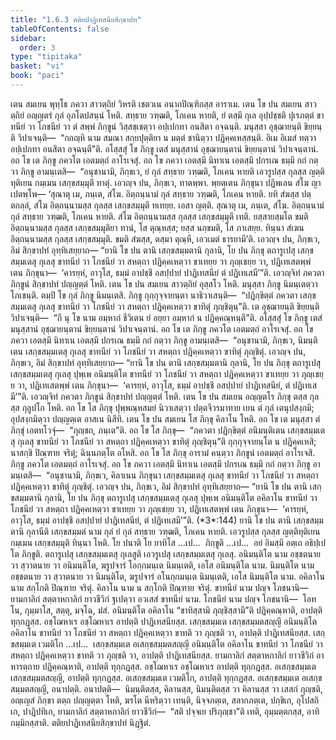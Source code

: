 ```yaml
---
title: "1.6.3 ตติยปาฏิเทสนียสิกฺขาปท"
tableOfContents: false
sidebar:
  order: 3
type: "tipitaka"
basket: "vi"
book: "paci"
---
```



<DynamicBreadcrumb />

<Division number="562" book="paci">

<Paragraph number="1627" book="paci">
เตน สมเยน พุทฺโธ ภควา สาวตฺถิยํ วิหรติ เชตวเน อนาถปิณฺฑิกสฺส อาราเม. เตน โข ปน สมเยน สาวตฺถิยํ อญฺญตรํ กุลํ อุภโตปสนฺนํ โหติ. สทฺธาย วฑฺฒติ, โภเคน หายติ, ยํ ตสฺมึ กุเล อุปฺปชฺชติ ปุเรภตฺตํ ขาทนียํ วา โภชนียํ วา ตํ สพฺพํ ภิกฺขูนํ วิสฺสชฺเชตฺวา อปฺเปกทา อนสิตา อจฺฉนฺติ. มนุสฺสา อุชฺฌายนฺติ ขิยฺยนฺติ วิปาเจนฺติ—  “กถญฺหิ นาม สมณา สกฺยปุตฺติยา น มตฺตํ ชานิตฺวา ปฏิคฺคเหสฺสนฺติ. อิเม อิเมสํ ทตฺวา อปฺเปกทา อนสิตา อจฺฉนฺตี”ติ.
</Paragraph>

<Paragraph number="1628" book="paci">
อโสฺสสุํ โข ภิกฺขู เตสํ มนุสฺสานํ อุชฺฌายนฺตานํ ขิยฺยนฺตานํ วิปาเจนฺตานํ. อถ โข เต ภิกฺขู ภควโต เอตมตฺถํ อาโรเจสุํ. อถ โข ภควา เอตสฺมึ นิทาเน เอตสฺมึ ปกรเณ ธมฺมึ กถํ กตฺวา ภิกฺขู อามนฺเตสิ—  “อนุชานามิ, ภิกฺขเว, ยํ กุลํ สทฺธาย วฑฺฒติ, โภเคน หายติ เอวรูปสฺส กุลสฺส ญตฺติทุติเยน กมฺเมน เสกฺขสมฺมุตึ ทาตุํ. เอวญฺจ ปน, ภิกฺขเว, ทาตพฺพา. พฺยตฺเตน ภิกฺขุนา ปฏิพเลน สํโฆ ญาเปตพฺโพ—
</Paragraph>

</Division>
<Division number="563" book="paci">

<Paragraph number="1629" book="paci">
‘สุณาตุ เม, ภนฺเต, สํโฆ. อิตฺถนฺนามํ กุลํ สทฺธาย วฑฺฒติ, โภเคน หายติ. ยทิ สํฆสฺส ปตฺตกลฺลํ, สํโฆ อิตฺถนฺนามสฺส กุลสฺส เสกฺขสมฺมุตึ ทเทยฺย. เอสา ญตฺติ.
</Paragraph>

<Paragraph number="1630" book="paci">
สุณาตุ เม, ภนฺเต, สํโฆ. อิตฺถนฺนามํ กุลํ สทฺธาย วฑฺฒติ, โภเคน หายติ. สํโฆ อิตฺถนฺนามสฺส กุลสฺส เสกฺขสมฺมุตึ เทติ. ยสฺสายสฺมโต ขมติ อิตฺถนฺนามสฺส กุลสฺส เสกฺขสมฺมุติยา ทานํ, โส ตุณฺหสฺส; ยสฺส นกฺขมติ, โส ภาเสยฺย.
</Paragraph>

<Paragraph number="1631" book="paci">
ทินฺนา สํเฆน อิตฺถนฺนามสฺส กุลสฺส เสกฺขสมฺมุติ. ขมติ สํฆสฺส, ตสฺมา ตุณฺหี, เอวเมตํ ธารยามี’ติ.
</Paragraph>

<Paragraph number="1632" book="paci">
เอวญฺจ ปน, ภิกฺขเว, อิมํ สิกฺขาปทํ อุทฺทิเสยฺยาถ—
</Paragraph>

<Paragraph number="1633" book="paci">
<Emphasis>“ยานิ โข ปน ตานิ เสกฺขสมฺมตานิ กุลานิ, โย ปน ภิกฺขุ ตถารูเปสุ เสกฺขสมฺมเตสุ กุเลสุ ขาทนียํ วา โภชนียํ วา สหตฺถา ปฏิคฺคเหตฺวา ขาเทยฺย วา ภุญฺเชยฺย วา, ปฏิเทเสตพฺพํ เตน ภิกฺขุนา—  ‘คารยฺหํ, อาวุโส, ธมฺมํ อาปชฺชึ อสปฺปายํ ปาฏิเทสนียํ ตํ ปฏิเทเสมี’”</Emphasis>ติ.
</Paragraph>

<Paragraph number="1634" book="paci">
เอวญฺจิทํ ภควตา ภิกฺขูนํ สิกฺขาปทํ ปญฺญตฺตํ โหติ.
</Paragraph>

</Division>
<Division number="564" book="paci">

<Paragraph number="1635" book="paci">
เตน โข ปน สมเยน สาวตฺถิยํ อุสฺสโว โหติ. มนุสฺสา ภิกฺขู นิมนฺเตตฺวา โภเชนฺติ. ตมฺปิ โข กุลํ ภิกฺขู นิมนฺเตสิ. ภิกฺขู กุกฺกุจฺจายนฺตา นาธิวาเสนฺติ—  “ปฏิกฺขิตฺตํ ภควตา เสกฺขสมฺมเตสุ กุเลสุ ขาทนียํ วา โภชนียํ วา สหตฺถา ปฏิคฺคเหตฺวา ขาทิตุํ ภุญฺชิตุนฺ”ติ. เต อุชฺฌายนฺติ ขิยฺยนฺติ วิปาเจนฺติ—  “กึ นุ โข นาม อมฺหากํ ชีวิเตน ยํ อยฺยา อมฺหากํ น ปฏิคฺคณฺหนฺตี”ติ.
</Paragraph>

<Paragraph number="1636" book="paci">
อโสฺสสุํ โข ภิกฺขู เตสํ มนุสฺสานํ อุชฺฌายนฺตานํ ขิยฺยนฺตานํ วิปาเจนฺตานํ. อถ โข เต ภิกฺขู ภควโต เอตมตฺถํ อาโรเจสุํ. อถ โข ภควา เอตสฺมึ นิทาเน เอตสฺมึ ปกรเณ ธมฺมึ กถํ กตฺวา ภิกฺขู อามนฺเตสิ—  “อนุชานามิ, ภิกฺขเว, นิมนฺติเตน เสกฺขสมฺมเตสุ กุเลสุ ขาทนียํ วา โภชนียํ วา สหตฺถา ปฏิคฺคเหตฺวา ขาทิตุํ ภุญฺชิตุํ. เอวญฺจ ปน, ภิกฺขเว, อิมํ สิกฺขาปทํ อุทฺทิเสยฺยาถ—
</Paragraph>

<Paragraph number="1637" book="paci">
<Emphasis>“ยานิ โข ปน ตานิ เสกฺขสมฺมตานิ กุลานิ, โย ปน ภิกฺขุ ตถารูเปสุ เสกฺขสมฺมเตสุ กุเลสุ ปุพฺเพ อนิมนฺติโต ขาทนียํ วา โภชนียํ วา สหตฺถา ปฏิคฺคเหตฺวา ขาเทยฺย วา ภุญฺเชยฺย วา</Emphasis>, <Emphasis>ปฏิเทเสตพฺพํ เตน ภิกฺขุนา—  ‘คารยฺหํ, อาวุโส, ธมฺมํ อาปชฺชึ อสปฺปายํ ปาฏิเทสนียํ, ตํ ปฏิเทเสมี’”</Emphasis>ติ.
</Paragraph>

<Paragraph number="1638" book="paci">
เอวญฺจิทํ ภควตา ภิกฺขูนํ สิกฺขาปทํ ปญฺญตฺตํ โหติ.
</Paragraph>

</Division>
<Division number="565" book="paci">

<Paragraph number="1639" book="paci">
เตน โข ปน สมเยน อญฺญตโร ภิกฺขุ ตสฺส กุลสฺส กุลูปโก โหติ. อถ โข โส ภิกฺขุ ปุพฺพณฺหสมยํ นิวาเสตฺวา ปตฺตจีวรมาทาย เยน ตํ กุลํ เตนุปสงฺกมิ; อุปสงฺกมิตฺวา ปญฺญตฺเต อาสเน นิสีทิ. เตน โข ปน สมเยน โส ภิกฺขุ คิลาโน โหติ. อถ โข เต มนุสฺสา ตํ ภิกฺขุํ เอตทโวจุํ—  “ภุญฺชถ, ภนฺเต”ติ. อถ โข โส ภิกฺขุ—  “ภควตา ปฏิกฺขิตฺตํ อนิมนฺติเตน เสกฺขสมฺมเตสุ กุเลสุ ขาทนียํ วา โภชนียํ วา สหตฺถา ปฏิคฺคเหตฺวา ขาทิตุํ ภุญฺชิตุนฺ”ติ กุกฺกุจฺจายนฺโต น ปฏิคฺคเหสิ; นาสกฺขิ ปิณฺฑาย จริตุํ; ฉินฺนภตฺโต อโหสิ.
</Paragraph>

<Paragraph number="1640" book="paci">
อถ โข โส ภิกฺขุ อารามํ คนฺตฺวา ภิกฺขูนํ เอตมตฺถํ อาโรเจสิ. ภิกฺขู ภควโต เอตมตฺถํ อาโรเจสุํ. อถ โข ภควา เอตสฺมึ นิทาเน เอตสฺมึ ปกรเณ ธมฺมึ กถํ กตฺวา ภิกฺขู อามนฺเตสิ—  “อนุชานามิ, ภิกฺขเว, คิลาเนน ภิกฺขุนา เสกฺขสมฺมเตสุ กุเลสุ ขาทนียํ วา โภชนียํ วา สหตฺถา ปฏิคฺคเหตฺวา ขาทิตุํ ภุญฺชิตุํ. เอวญฺจ ปน, ภิกฺขเว, อิมํ สิกฺขาปทํ อุทฺทิเสยฺยาถ—
</Paragraph>

</Division>
<Division number="566" book="paci">

<Paragraph number="1641" book="paci">
<Emphasis>“ยานิ โข ปน ตานิ เสกฺขสมฺมตานิ กุลานิ, โย ปน ภิกฺขุ ตถารูเปสุ เสกฺขสมฺมเตสุ กุเลสุ ปุพฺเพ อนิมนฺติโต อคิลาโน ขาทนียํ วา โภชนียํ วา สหตฺถา ปฏิคฺคเหตฺวา ขาเทยฺย วา ภุญฺเชยฺย วา, ปฏิเทเสตพฺพํ เตน ภิกฺขุนา—  ‘คารยฺหํ, อาวุโส, ธมฺมํ อาปชฺชึ อสปฺปายํ ปาฏิเทสนียํ, ตํ ปฏิเทเสมี’”</Emphasis>ติ. (*3*:<Emphasis>144</Emphasis>)
</Paragraph>

</Division>
<Division number="567" book="paci">

<Paragraph number="1642" book="paci">
<Emphasis>ยานิ โข ปน ตานิ เสกฺขสมฺมตานิ กุลานี</Emphasis>ติ เสกฺขสมฺมตํ นาม กุลํ ยํ กุลํ สทฺธาย วฑฺฒติ, โภเคน หายติ. เอวรูปสฺส กุลสฺส ญตฺติทุติเยน กมฺเมน เสกฺขสมฺมุติ ทินฺนา โหติ.
</Paragraph>

<Paragraph number="1643" book="paci">
<Emphasis>โย ปนา</Emphasis>ติ โย ยาทิโส …เป…  <Emphasis>ภิกฺขู</Emphasis>ติ …เป…  อยํ อิมสฺมึ อตฺเถ อธิปฺเปโต ภิกฺขูติ.
</Paragraph>

<Paragraph number="1644" book="paci">
<Emphasis>ตถารูเปสุ เสกฺขสมฺมเตสุ กุเลสู</Emphasis>ติ เอวรูเปสุ เสกฺขสมฺมเตสุ กุเลสุ.
</Paragraph>

<Paragraph number="1645" book="paci">
<Emphasis>อนิมนฺติโต</Emphasis> นาม อชฺชตนาย วา สฺวาตนาย วา อนิมนฺติโต, ฆรูปจารํ โอกฺกมนฺเต นิมนฺเตติ, เอโส อนิมนฺติโต นาม.
</Paragraph>

<Paragraph number="1646" book="paci">
<Emphasis>นิมนฺติโต</Emphasis> นาม อชฺชตนาย วา สฺวาตนาย วา นิมนฺติโต, ฆรูปจารํ อโนกฺกมนฺเต นิมนฺเตติ, เอโส นิมนฺติโต นาม.
</Paragraph>

<Paragraph number="1647" book="paci">
<Emphasis>อคิลาโน</Emphasis> นาม สกฺโกติ ปิณฺฑาย จริตุํ.
</Paragraph>

<Paragraph number="1648" book="paci">
<Emphasis>คิลาโน</Emphasis> นาม น สกฺโกติ ปิณฺฑาย จริตุํ.
</Paragraph>

<Paragraph number="1649" book="paci">
<Emphasis>ขาทนียํ</Emphasis> นาม ปญฺจ โภชนานิ—  ยามกาลิกํ สตฺตาหกาลิกํ ยาวชีวิกํ ฐเปตฺวา อวเสสํ ขาทนียํ นาม.
</Paragraph>

<Paragraph number="1650" book="paci">
<Emphasis>โภชนียํ</Emphasis> นาม ปญฺจ โภชนานิ—  โอทโน, กุมฺมาโส, สตฺตุ, มจฺโฉ, มํสํ.
</Paragraph>

<Paragraph number="1651" book="paci">
อนิมนฺติโต อคิลาโน “ขาทิสฺสามิ ภุญฺชิสฺสามี”ติ ปฏิคฺคณฺหาติ, อาปตฺติ ทุกฺกฏสฺส. อชฺโฌหาเร อชฺโฌหาเร อาปตฺติ ปาฏิเทสนียสฺส.
</Paragraph>

</Division>
<Division number="568" book="paci">

<Paragraph number="1652" book="paci">
เสกฺขสมฺมเต เสกฺขสมฺมตสญฺญี อนิมนฺติโต อคิลาโน ขาทนียํ วา โภชนียํ วา สหตฺถา ปฏิคฺคเหตฺวา ขาทติ วา ภุญฺชติ วา, อาปตฺติ ปาฏิเทสนียสฺส. เสกฺขสมฺมเต เวมติโก …เป…  เสกฺขสมฺมเต อเสกฺขสมฺมตสญฺญี อนิมนฺติโต อคิลาโน ขาทนียํ วา โภชนียํ วา สหตฺถา ปฏิคฺคเหตฺวา ขาทติ วา ภุญฺชติ วา, อาปตฺติ ปาฏิเทสนียสฺส.
</Paragraph>

<Paragraph number="1653" book="paci">
ยามกาลิกํ สตฺตาหกาลิกํ ยาวชีวิกํ อาหารตฺถาย ปฏิคฺคณฺหาติ, อาปตฺติ ทุกฺกฏสฺส. อชฺโฌหาเร อชฺโฌหาเร อาปตฺติ ทุกฺกฏสฺส. อเสกฺขสมฺมเต เสกฺขสมฺมตสญฺญี, อาปตฺติ ทุกฺกฏสฺส. อเสกฺขสมฺมเต เวมติโก, อาปตฺติ ทุกฺกฏสฺส. อเสกฺขสมฺมเต อเสกฺขสมฺมตสญฺญี, อนาปตฺติ.
</Paragraph>

</Division>
<Division number="569" book="paci">

<Paragraph number="1654" book="paci">
อนาปตฺติ—  นิมนฺติตสฺส, คิลานสฺส, นิมนฺติตสฺส วา คิลานสฺส วา เสสกํ ภุญฺชติ, อญฺเญสํ ภิกฺขา ตตฺถ ปญฺญตฺตา โหติ, ฆรโต นีหริตฺวา เทนฺติ, นิจฺจภตฺเต, สลากภตฺเต, ปกฺขิเก, อุโปสถิเก, ปาฏิปทิเก, ยามกาลิกํ สตฺตาหกาลิกํ ยาวชีวิกํ—  “สติ ปจฺจเย ปริภุญฺชา”ติ เทติ, อุมฺมตฺตกสฺส, อาทิกมฺมิกสฺสาติ.

</Paragraph>
</Division>

<Paragraph number="1655" type="center" book="paci">
ตติยปาฏิเทสนียสิกฺขาปทํ นิฏฺฐิตํ.
</Paragraph>